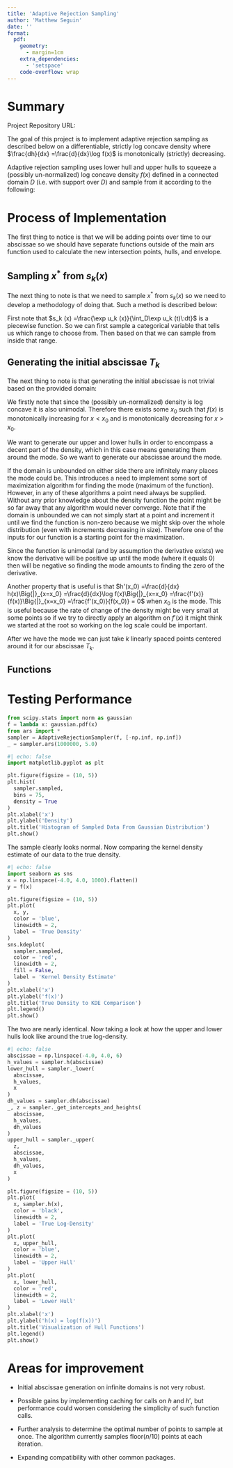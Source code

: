 ```yaml
---
title: 'Adaptive Rejection Sampling'
author: 'Matthew Seguin'
date: ''
format:
  pdf:
    geometry:
      - margin=1cm
    extra_dependencies:
      - 'setspace'
    code-overflow: wrap
---
```


# Summary

Project Repository URL: \href{https://github.com/MMSeguin2003/Work-Examples/tree/main/Projects/Adaptive%20Rejection%20Sampling}{GitHub}

The goal of this project is to implement adaptive rejection sampling as described below on a differentiable, strictly log concave density where $\frac{dh}{dx} =\frac{d}{dx}\log f(x)$ is monotonically (strictly) decreasing.

\vspace{0.85in}

Adaptive rejection sampling uses lower hull and upper hulls to squeeze a (possibly un-normalized) log concave density $f(x)$ defined in a connected domain $D$ (i.e. with support over $D$) and sample from it according to the following:

\begin{itemize}
\item Find $h(x) =\log f(x)$ and $h'(x) =\frac{d}{dx}\log f(x)$
\item Generate a k abscissae $T_k =\{x_j : j\in\{1, 2, ..., k\}\}$ in $D$ such that $x_1\leq x_2\leq\dots\leq x_k$. If $D$ is unbounded on the left choose $x_1$ such that $h'(x_1) > 0$ and similarly if $D$ is unbounded on the right choose $x_k$ such that $h'(x_k) < 0$.
\item Find the intersection points for the upper hull
$$z_j =\frac{h(x_{j+1}) - h(x_j) - x_{j+1} h'(x_{j+1}) + x_j h'(x_j)}{h'(x_j) - h'(x_{j+1})} =\frac{(h(x_{j+1}) - x_{j+1}h'(x_{j+1})) - (h(x_j) - x_j h'(x_j))}{h'(x_j) - h'(x_{j+1})}$$
The reason we rewrite it as the final expression is because it can be easily calculated in a vectorized manner in python.
\item Find the upper hull $u_k (x)$ where $u_k (x) = h(x_j) + (x - x_j)h'(x_j)$ for $x\in [z_{j-1}, z_j]$ for each $j\in\{1, ..., k\}$ and $z_0 =\inf D$ (or $-\infty$ if $D$ is unbounded on the left) and $z_k =\sup D$ (or $\infty$ if $D$ is unbounded on the right)
\item Find $s_k (x) =\frac{\exp u_k (x)}{\int_D\exp u_k (t)\:dt}$
\item Find the lower hull $l_k (x)$ where $l_k (x) =\frac{(x_{j+1} - x)h(x_j) + (x - x_j)h(x_{j+1})}{x_{j+1} - x_j}$ for $x\in [x_j, x_{j+1}]$ for each $j\in\{1, ..., k-1\}$. Then for $x < x_1$ or $x > x_k$ we define $l_k (x) =-\infty$
\item Sample $x^*$ from $s_k (x)$ and independently sample $w\sim\mbox{Uniform}(0, 1)$
\item If $w\leq\exp (l_k(x^*) - u_k(x^*))$ then accept $x^*$ and continue from the step where we sample from $s_k (x)$ if we don't already have $n$ points, otherwise continue to the following step.
\item Evaluate $h(x^*)$ and $h'(x^*)$. Then if $w\leq\exp (h(x^*) - u_k(x^*))$ accept $x^*$, otherwise we reject $x^*$.
\item If $h(x^*)$ and $h'(x^*)$ were evaluated in the sampling process add $x^*$ to $T_k$ to form $T_{k+1}$ and repeat the steps starting from after we found the abscissae until $n$ points have been sampled.
\end{itemize}

\newpage
# Process of Implementation

The first thing to notice is that we will be adding points over time to our abscissae so we should have separate functions outside of the main ars function used to calculate the new intersection points, hulls, and envelope.

## Sampling $x^*$ from $s_k (x)$
The next thing to note is that we need to sample $x^*$ from $s_k (x)$ so we need to develop a methodology of doing that. Such a method is described below:

First note that $s_k (x) =\frac{\exp u_k (x)}{\int_D\exp u_k (t)\:dt}$ is a piecewise function. So we can first sample a categorical variable that tells us which range to choose from. Then based on that we can sample from inside that range.
\begin{itemize}
\item Define range $j$ to be $R_j = [z_{j-1}, z_j]$ for each $j\in\{1, ..., k\}$. Then
$$\mathbb{P}[x^*\in R_j] =\int_{R_j}\frac{\exp u_k (x)}{\int_D\exp u_k (t)\:dt}\:dx$$
This looks like a lot but it is easy to break down. First note that $\bigcup_j R_j = D$. Now we will evaluate simpler integrals.
$$\int_{R_j}\exp u_k (x)\:dx =\int_{z_{j-1}}^{z_j}\exp (h(x_j) + (x-x_j) h'(x_j))\:dx =\exp (h(x_j) - x_j h'(x_j))\int_{z_{j-1}}^{z_j}\exp (xh'(x_j))\:dx$$
Now there are two cases $h'(x_j) = 0$ vs $h'(x_j)\neq 0$.
\\\textbf{First if} $h'(x_j) = 0$:
$$\int_{R_j}\exp u_k (x)\:dx =\exp (h(x_j) - x_j h'(x_j))\int_{z_{j-1}}^{z_j}\exp (xh'(x_j))\:dx =\exp h(x_j)\int_{z_{j-1}}^{z_j} 1\:dx = (z_j - z_{j-1})\exp h(x_j)$$
\textbf{Now if} $h'(x_j)\neq 0$
$$\int_{R_j}\exp u_k (x)\:dx =\exp (h(x_j) - x_j h'(x_j))\int_{z_{j-1}}^{z_j}\exp (xh'(x_j))\:dx =\exp (h(x_j) - x_j h'(x_j))\Bigg{(}\frac{1}{h'(x_j)}\exp (xh'(x_j))\Big{|}_{z_{j-1}}^{z_j}\Bigg{)}$$
$$=\exp (h(x_j) - x_j h'(x_j))\Bigg{(}\frac{\exp (z_j h'(x_j)) -\exp (z_{j-1} h'(x_j))}{h'(x_j)}\Bigg{)}$$
Quickly note that $\int_D\exp u_k (t)\:dt =\sum_{j=1}^k\int_{R_j}\exp u_k (x)\:dx$
\\Therefore if we let $w_j =\int_{R_j}\exp u_k (x)\:dx$ we see that:
$$\mathbb{P}[x^*\in R_j] =\int_{R_j}\frac{\exp u_k (x)}{\int_D\exp u_k (t)\:dt}\:dx =\frac{1}{\int_D\exp u_k (t)\:dt}\int_{R_j}\exp u_k (x)\:dx$$
$$=\frac{1}{\sum_{m=1}^k\int_{R_m}\exp u_k (x)\:dx}\int_{R_j}\exp u_k (x)\:dx =\frac{w_j}{\sum_{m=1}^k w_m} = p_j$$
Now we know how to sample from a probability vector like this, there are $k$ possible outcomes we need to choose one. So we have successfully sampled from the ranges.
\newpage
\item Now assuming we are inside of $R_j$ we need to sample a value from in that range. The denisty is easily seen to be $\frac{\exp (h(x_j) + (x-x_j) h'(x_j))}{w_j}$ since we are just normalizing for already being in $R_j$.
\\Again we have two cases $h'(x_j) = 0$ vs $h'(x_j)\neq 0$.
\vspace{0.05in}
\\\textbf{First if} $h'(x_j) = 0$:
\\If $h'(x_j) = 0$ this is clearly a uniform random variable over $[z_{j-1}, z_j]$ as the density does not depend on $x$ so we can just sample a uniform.
\vspace{0.05in}
\\\textbf{Now if} $h'(x_j)\neq 0$:
\\If $h'(x_j)\neq 0$ we get the following CDF for $x^* | x^*\in R_j$:
$$F(x) =\int_{z_{j-1}}^x \frac{\exp (h(x_j) + (x-x_j) h'(x_j))}{w_j}\:dx =\frac{\exp (h(x_j) - x_j h'(x_j))}{w_j}\int_{z_{j-1}}^x\exp (xh'(x_j))\:dx$$
$$=\frac{\exp (h(x_j) - x_j h'(x_j))}{w_j}\Bigg{(}\frac{1}{h'(x_j)}\exp (xh'(x_j))\Big{|}_{z_{j-1}}^x\Bigg{)}$$
$$=\frac{1}{w_j}\Bigg{(}\frac{\exp (h(x_j) - x_j h'(x_j))}{h'(x_j)}\Bigg{)}\Bigg{(}\exp (xh'(x_j)) -\exp (z_{j-1} h'(x_j))\Bigg{)}$$
Quickly note that
$$\frac{1}{w_j} =\Bigg{(}\frac{1}{\exp (z_j h'(x_j)) -\exp (z_{j-1} h'(x_j))}\Bigg{)}\Bigg{(}\frac{h'(x_j)}{\exp (h(x_j) - x_j h'(x_j))}\Bigg{)}$$
Continuing we get
$$F(x)=\frac{1}{w_j} =\Bigg{(}\frac{1}{\exp (z_j h'(x_j)) -\exp (z_{j-1} h'(x_j))}\Bigg{)}\Bigg{(}\frac{h'(x_j)}{\exp (h(x_j) - x_j h'(x_j))}\Bigg{)}$$
$$=\Bigg{(}\frac{1}{\exp (z_j h'(x_j)) -\exp (z_{j-1} h'(x_j))}\Bigg{)}\Bigg{(}\exp (xh'(x_j)) -\exp (z_{j-1} h'(x_j))\Bigg{)} =\frac{\exp (xh'(x_j)) -\exp (z_{j-1} h'(x_j))}{\exp (z_j h'(x_j)) -\exp (z_{j-1} h'(x_j))}$$
Since the term in the $w_j$ cancels out to simplify to the above. We can then use the inverse CDF method to sample from this. Namely sample $u\sim\mbox{Uniform}(0, 1)$ then our sample for $x^*$ is $F^{-1} (u)$. This is solved below:
\\If $F^{-1} (u) = x^*$ then $u = F(x^*)$ so
$$u = F(x^*) =\frac{\exp (x^*h'(x_j)) -\exp (z_{j-1} h'(x_j))}{\exp (z_j h'(x_j)) -\exp (z_{j-1} h'(x_j))}$$
$$u\Big{(}\exp (z_j h'(x_j)) -\exp (z_{j-1} h'(x_j))\Big{)} =\exp (x^*h'(x_j)) -\exp (z_{j-1} h'(x_j))$$
$$u\Big{(}\exp (z_j h'(x_j)) -\exp (z_{j-1} h'(x_j))\Big{)} +\exp (z_{j-1} h'(x_j)) =\exp (x^*h'(x_j))$$
$$\log\Bigg{(}u\Big{(}\exp (z_j h'(x_j)) -\exp (z_{j-1} h'(x_j))\Big{)} +\exp (z_{j-1} h'(x_j))\Bigg{)} = x^*h'(x_j)$$
$$x^* =\frac{\log\Bigg{(}u\Big{(}\exp (z_j h'(x_j)) -\exp (z_{j-1} h'(x_j))\Big{)} +\exp (z_{j-1} h'(x_j))\Bigg{)}}{h'(x_j)}$$
$$=\frac{\log\Bigg{(}u\exp (z_j h'(x_j)) + (1-u)\exp (z_{j-1} h'(x_j))\Bigg{)}}{h'(x_j)}$$
\newpage
Quickly note that the cases of $z_0 = -\infty$ and $z_k =\infty$ are not an issue for these integrals converging or the probabilities being positive. Since in these cases we chose $x_1$ such that $h'(x_1) > 0$ and similarly $x_k$ such that $h'(x_k) < 0$. This implies that $z_0 h'(x_1) = -\infty$ and $z_k h'(x_k) = -\infty$ which tells us:
$$w_1 =\exp (h(x_1) - x_1 h'(x_1))\Bigg{(}\frac{\exp (z_1 h'(x_1)) -\exp (z_0 h'(x_1))}{h'(x_1)}\Bigg{)}$$
$$=\frac{\exp (h(x_1) - x_1 h'(x_1))}{h'(x_1)}\Bigg{(}\exp (z_1 h'(x_1)) -\exp (z_0 h'(x_1))\Bigg{)} =\frac{\exp (h(x_1) - x_1 h'(x_1))}{h'(x_1)}\Bigg{(}\exp (z_1 h'(x_1)) -\exp (-\infty)\Bigg{)}$$
$$=\frac{\exp (h(x_1) - x_1 h'(x_1))}{h'(x_1)}\Bigg{(}\exp (z_1 h'(x_1))\Bigg{)} > 0$$
Because $h'(x_1) > 0$. Similarly:
$$w_k =\exp (h(x_k) - x_k h'(x_k))\Bigg{(}\frac{\exp (z_k h'(x_k)) -\exp (z_{k-1} h'(x_k))}{h'(x_k)}\Bigg{)}$$
$$=\frac{\exp (h(x_k) - x_k h'(x_k))}{h'(x_k)}\Bigg{(}\exp (z_k h'(x_k)) -\exp (z_{k-1} h'(x_k))\Bigg{)}$$
$$=\frac{\exp (h(x_k) - x_k h'(x_k))}{h'(x_k)}\Bigg{(}\exp (-\infty) -\exp (z_{k-1} h'(x_k))\Bigg{)}=\frac{\exp (h(x_k) - x_k h'(x_k))}{h'(x_k)}\Bigg{(}-\exp (z_{k-1} h'(x_k))\Bigg{)} > 0$$
Because $h'(x_k) < 0$
\end{itemize}

## Generating the initial abscissae $T_k$
The next thing to note is that generating the initial abscissae is not trivial based on the provided domain:

We firstly note that since the (possibly un-normalized) density is log concave it is also unimodal. Therefore there exists some $x_0$ such that $f(x)$ is monotonically increasing for $x < x_0$ and is monotonically decreasing for $x > x_0$.

We want to generate our upper and lower hulls in order to encompass a decent part of the density, which in this case means generating them around the mode. So we want to generate our abscissae around the mode.

If the domain is unbounded on either side there are infinitely many places the mode could be. This introduces a need to implement some sort of maximization algorithm for finding the mode (maximum of the function). However, in any of these algorithms a point need always be supplied. Without any prior knowledge about the density function the point might be so far away that any algorithm would never converge. Note that if the domain is unbounded we can not simply start at a point and increment it until we find the function is non-zero because we might skip over the whole distribution (even with increments decreasing in size). Therefore one of the inputs for our function is a starting point for the maximization.

Since the function is unimodal (and by assumption the derivative exists) we know the derivative will be positive up until the mode (where it equals 0) then will be negative so finding the mode amounts to finding the zero of the derivative.

Another property that is useful is that $h'(x_0) =\frac{d}{dx} h(x)\Big{|}_{x=x_0} =\frac{d}{dx}\log f(x)\Big{|}_{x=x_0} =\frac{f'(x)}{f(x)}\Big{|}_{x=x_0} =\frac{f'(x_0)}{f(x_0)} = 0$ when $x_0$ is the mode. This is useful because the rate of change of the density might be very small at some points so if we try to directly apply an algorithm on $f'(x)$ it might think we started at the root so working on the log scale could be important.

After we have the mode we can just take $k$ linearly spaced points centered around it for our abscissae $T_k$.

## Functions
\textbf{The main function ars:}
\begin{itemize}
\item Inputs: the (possibly un-normalized) density $f(x)$ (labeled as f), the support (or domain) $D$ (labeled as support), the number of points to sample $n$ (labeled as n), a starting point $x_0$ (labeled as x0) close to the mode of the function which is defaulted to None in case the domain is bounded, the number of points in the initialization step $k$ (labeled as k) which is defaulted to 10
\item Purpose: uses other functions to get parameters and implement adaptive rejection sampling.
\item Output(s): the sampled points
\end{itemize}

\textbf{The abscissae generating function:}
\begin{itemize}
\item Inputs: the derivative of the log of $f(x)$, $h'(x)$ (labeled as dh), the support (or domain) $D$ (labeled as support), a starting point $x_0$ (labeled as x0) close to the mode of the function which is defaulted to None in case the domain is bounded, the number of points to generate $k$ (labeled as k)
\item Purpose: uses scipy to solve $h'(x) = 0$ (the mode of $f(x)$) then takes linearly spaced points around the mode whose dh values are not too small in absolute value.
\item Output(s): the initial abscissae $T_k$
\end{itemize}

\textbf{The upper hull intercept finding function:}
\begin{itemize}
\item Inputs: the abscissae points $\{x_1, ..., x_k\}$ (labeled as x\_vals), the log density evaluated at these points $\{h(x_1), ..., h(x_k)\}$ (labeled as h\_vals), the derivative of the log density evaluated at these points $\{h'(x_1), ..., h'(x_k)\}$ (labeled as dh\_vals), the support (or domain) $D$ (labeled as support)
\item Purpose: finds the intersection points of the upper hull and returns the points as well as the heights of the tangent lines of $h(x)$ from the abscissae at $x = 0$ which are used later.
\item Output(s): the intersection points of the upper hull and the heights of the tangent lines of $h(x)$ from the abscissae at $x = 0$
\end{itemize}

\textbf{The upper hull function:}
\begin{itemize}
\item Inputs: the intersection points $\{z_0, z_1, ..., z_{k-1}, z_k\}$ (labeled as z), the abscissae points $\{x_1, ..., x_k\}$ (labeled as x\_vals), the log density evaluated at these points $\{h(x_1), ..., h(x_k)\}$ (labeled as h\_vals), the derivative of the log density evaluated at these points $\{h'(x_1), ..., h'(x_k)\}$ (labeled as dh\_vals), the point(s) to be evaluated at $x$ (labeled as x)
\item Purpose: finds which range $x$ lies in and returns the (unexponentiated) upper hull function at $x$.
\item Output(s): the (unexponentiated) upper hull function at $x$
\end{itemize}

\textbf{The lower hull function:}
\begin{itemize}
\item Inputs: the abscissae points $\{x_1, ..., x_k\}$ (labeled as x\_vals), the log density evaluated at these points $\{h(x_1), ..., h(x_k)\}$ (labeled as h\_vals), the point(s) to be evaluated at $x$ (labeled as x)
\item Purpose: finds which range $x$ lies in and returns the (unexponentiated) lower hull function at $x$.
\item Output(s): the (unexponentiated) lower hull function at $x$.
\end{itemize}

\newpage
\textbf{The range probability finder function:}
\begin{itemize}
\item Inputs: the upper hull intersection points $\{z_0, z_1, ..., z_{k-1}, z_k\}$ (labeled as z), the heights of the tangent lines of $h(x)$ at $x = 0$ (labeled as heights), the derivative of the log density evaluated at these points $\{h'(x_1), ..., h'(x_k)\}$ (labeled as dh\_vals)
\item Purpose: finds the probability of being in each range according to $s_k$ and returns those probabilities.
\item Output(s): the probabilities of being in each range according to $s_k$
\end{itemize}

\textbf{The $s_k (x)$ sampler function:}
\begin{itemize}
\item Inputs: the probabilities of being in each range according to $s_k$ (labeled as probs), the upper hull intersection points $\{z_0, z_1, ..., z_{k-1}, z_k\}$ (labeled as z), the derivative of the log density evaluated at these points $\{h'(x_1), ..., h'(x_k)\}$ (labeled as dh\_vals), the number of points to sample (labeled as num)
\item Purpose: sample from $s_k (x) =\frac{\exp u_k(x)}{\int_D\exp u_k(t)\:dt}$.
\item Output(s): the sampled value(s) from $s_k$
\end{itemize}


# Testing Performance

```python
from scipy.stats import norm as gaussian
f = lambda x: gaussian.pdf(x)
from ars import *
sampler = AdaptiveRejectionSampler(f, [-np.inf, np.inf])
_ = sampler.ars(1000000, 5.0)
```

```python
#| echo: false
import matplotlib.pyplot as plt

plt.figure(figsize = (10, 5))
plt.hist(
  sampler.sampled,
  bins = 75,
  density = True
)
plt.xlabel('x')
plt.ylabel('Density')
plt.title('Histogram of Sampled Data From Gaussian Distribution')
plt.show()
```

The sample clearly looks normal. Now comparing the kernel density estimate of our data to the true density.

```python
#| echo: false
import seaborn as sns
x = np.linspace(-4.0, 4.0, 1000).flatten()
y = f(x)

plt.figure(figsize = (10, 5))
plt.plot(
  x, y,
  color = 'blue',
  linewidth = 2,
  label = 'True Density'
)
sns.kdeplot(
  sampler.sampled,
  color = 'red',
  linewidth = 2,
  fill = False,
  label = 'Kernel Density Estimate'
)
plt.xlabel('x')
plt.ylabel('f(x)')
plt.title('True Density to KDE Comparison')
plt.legend()
plt.show()
```

The two are nearly identical. Now taking a look at how the upper and lower hulls look like around the true log-density.

```python
#| echo: false
abscissae = np.linspace(-4.0, 4.0, 6)
h_values = sampler.h(abscissae)
lower_hull = sampler._lower(
  abscissae,
  h_values,
  x
)
dh_values = sampler.dh(abscissae)
_, z = sampler._get_intercepts_and_heights(
  abscissae,
  h_values,
  dh_values
)
upper_hull = sampler._upper(
  z,
  abscissae,
  h_values,
  dh_values,
  x
)

plt.figure(figsize = (10, 5))
plt.plot(
  x, sampler.h(x),
  color = 'black',
  linewidth = 2,
  label = 'True Log-Density'
)
plt.plot(
  x, upper_hull,
  color = 'blue',
  linewidth = 2,
  label = 'Upper Hull'
)
plt.plot(
  x, lower_hull,
  color = 'red',
  linewidth = 2,
  label = 'Lower Hull'
)
plt.xlabel('x')
plt.ylabel('h(x) = log(f(x))')
plt.title('Visualization of Hull Functions')
plt.legend()
plt.show()
```

\newpage
# Areas for improvement

- Initial abscissae generation on infinite domains is not very robust.

- Possible gains by implementing caching for calls on $h$ and $h'$, but performance could worsen considering the simplicity of such function calls.

- Further analysis to determine the optimal number of points to sample at once. The algorithm currently samples $\text{floor}(n/10)$ points at each iteration.

- Expanding compatibility with other common packages.